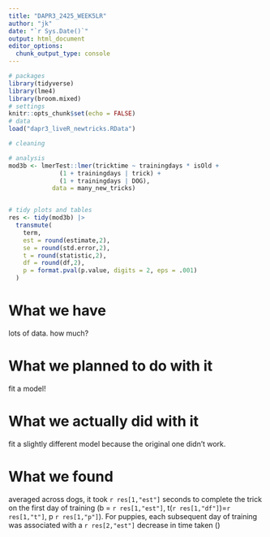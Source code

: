 ```yaml
---
title: "DAPR3_2425_WEEK5LR"
author: "jk"
date: "`r Sys.Date()`"
output: html_document
editor_options: 
  chunk_output_type: console
---
```


```r
# packages
library(tidyverse)
library(lme4)
library(broom.mixed)
# settings
knitr::opts_chunk$set(echo = FALSE)
# data
load("dapr3_liveR_newtricks.RData")

# cleaning

# analysis
mod3b <- lmerTest::lmer(tricktime ~ trainingdays * isOld +
              (1 + trainingdays | trick) + 
              (1 + trainingdays | DOG),
            data = many_new_tricks)


# tidy plots and tables
res <- tidy(mod3b) |>
  transmute(
    term,
    est = round(estimate,2),
    se = round(std.error,2),
    t = round(statistic,2),
    df = round(df,2),
    p = format.pval(p.value, digits = 2, eps = .001)
  )

```



# What we have

lots of data. how much? 

# What we planned to do with it

fit a model!

# What we actually did with it

fit a slightly different model because the original one didn't work.  

# What we found

averaged across dogs, it took `r res[1,"est"]` seconds to complete the trick on the first day of training (b = `r res[1,"est"]`, t(`r res[1,"df"]`)=`r res[1,"t"]`, p `r res[1,"p"]`). For puppies, each subsequent day of training was associated with a `r res[2,"est"]` decrease in time taken ()

